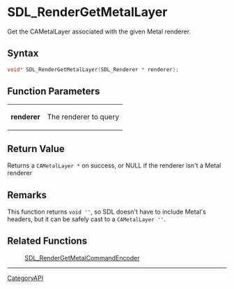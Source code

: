 = SDL_RenderGetMetalLayer =

Get the CAMetalLayer associated with the given Metal renderer.

== Syntax ==

<syntaxhighlight lang='c'>
void* SDL_RenderGetMetalLayer(SDL_Renderer * renderer);
</syntaxhighlight>

== Function Parameters ==

{|
|'''renderer'''
|The renderer to query
|}

== Return Value ==

Returns a <code>CAMetalLayer *</code> on success, or NULL if the renderer
isn't a Metal renderer

== Remarks ==

This function returns <code>void ''</code>, so SDL doesn't have to include
Metal's headers, but it can be safely cast to a <code>CAMetalLayer
''</code>.

== Related Functions ==

:[[SDL_RenderGetMetalCommandEncoder]]

----
[[CategoryAPI]]


